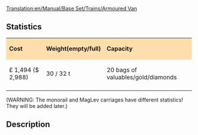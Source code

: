 [[Translation:en/Manual/Base Set/Trains/Armoured Van]]
==Statistics==

{| cellspacing="3" align="center"
|style="background:#ffdead;"| '''Cost'''
|style="background:#ffdead;"| '''Weight(empty/full)'''
|style="background:#ffdead;"| '''Capacity'''
|-
| £ 1,494 ($ 2,988)
| 30 / 32 t
| 20 bags of valuables/gold/diamonds
|-
|}

(WARNING: The monorail and MagLev carriages have different statistics! They will be added later.)

==Description==